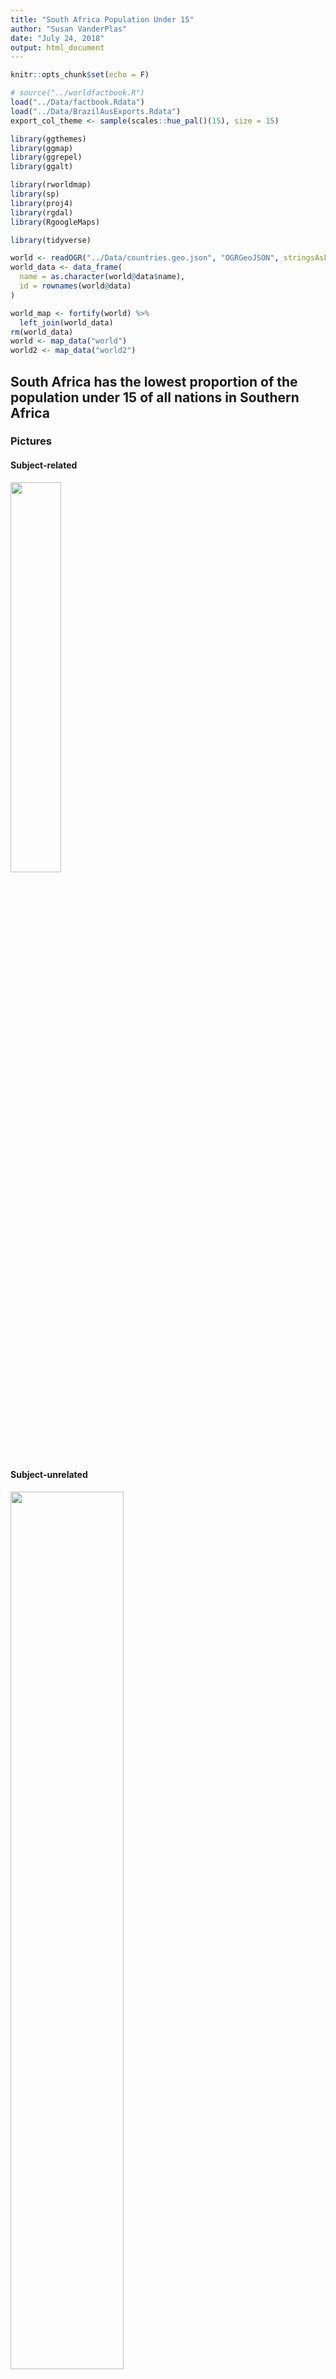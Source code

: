```yaml
---
title: "South Africa Population Under 15"
author: "Susan VanderPlas"
date: "July 24, 2018"
output: html_document
---
```


```r
knitr::opts_chunk$set(echo = F)

# source("../worldfactbook.R")
load("../Data/factbook.Rdata")
load("../Data/BrazilAusExports.Rdata")
export_col_theme <- sample(scales::hue_pal()(15), size = 15)

library(ggthemes)
library(ggmap)
library(ggrepel)
library(ggalt)

library(rworldmap)
library(sp)
library(proj4)
library(rgdal)
library(RgoogleMaps)

library(tidyverse)

world <- readOGR("../Data/countries.geo.json", "OGRGeoJSON", stringsAsFactors=FALSE)
world_data <- data_frame(
  name = as.character(world@data$name),
  id = rownames(world@data)
)

world_map <- fortify(world) %>%
  left_join(world_data)
rm(world_data)
world <- map_data("world")
world2 <- map_data("world2")
```

## South Africa has the lowest proportion of the population under 15 of all nations in Southern Africa


### Pictures

#### Subject-related

<img src="picture_subject_related.jpg" width="40%"/>
<!-- Source: https://upload.wikimedia.org/wikipedia/commons/c/cc/South_africa_-_zulu_reed_dance_ceremony_%286563648943%29.jpg-->

#### Subject-unrelated

<img src="picture_subject_unrelated.jpg" width="60%"/>
<!-- Source: https://upload.wikimedia.org/wikipedia/commons/d/dc/Coulommiers_lait_cru.jpg -->

### Charts

#### Subject-related, Topic-unrelated

```r
country <- "South Africa"
filter(borders, name == country) %>%
  unnest() %>%
  bind_rows(data_frame(name = country, country = "Coast", length = unique(.$coast))) %>%
  arrange(desc(length)) %>%
  select(country, length) %>%
  mutate(country = factor(country, levels = country, ordered = T)) %>%
  ggplot() + 
  geom_bar(aes(x = country, y = length, fill = country), stat = "identity") + 
  xlab("") + 
  ylab("Length (km)") + 
  scale_fill_brewer("Border With:", type = "qual", palette = "Dark2", guide = F) + 
  ggtitle(sprintf("%s's Border Regions", country))
```

#### Subject-unrelated, Topic-unrelated

```r
country <- "France"
filter(borders2, name == country) %>%
  unnest() %>%
  bind_rows(data_frame(name = country, country = "Coast", length = 3427)) %>%
  arrange(desc(length)) %>%
  select(country, length) %>%
  mutate(country = factor(country, levels = country, ordered = T)) %>%
  ggplot() + 
  geom_bar(aes(x = country, y = length, fill = country), stat = "identity") + 
  xlab("") + 
  ylab("Length (km)") + 
  scale_fill_brewer("Border With:", type = "qual", palette = "Paired", guide = F) + 
  ggtitle(sprintf("%s's Border Regions", country))
```

#### Subject-related, Topic-related (Probative)

```r
region <- "(Southern|Southwestern|Southeastern) Africa"
country <- "South Africa"
filter(location, str_detect(desc, region)) %>%
  select(name, label_lat, label_long) %>%
  left_join(population, by = 'name') %>%
  arrange(desc(label_lat), age) %>%
  mutate(name = factor(name, levels = unique(name)),
         age = factor(age, levels = rev(levels(age)))) %>%
  filter(!is.na(Pct)) %>%
  ggplot() + 
  geom_col(aes(x = name, y = Pct, fill = age), color = "black", position = "stack") + 
  scale_fill_discrete("Age") + 
  ggtitle("Age Distribution of Countries in Southern Africa") + 
  ylab("% Population") + 
  theme(axis.title.y = element_blank()) + 
  coord_flip()
```

#### Subject-unrelated, Topic-related 

```r
region <- "(North)?(South)?[Ww]estern Europe"
country <- "France"
filter(location, str_detect(desc, region)) %>%
  select(name, label_lat, label_long) %>%
  left_join(population, by = 'name') %>%
  arrange(desc(label_lat), age) %>%
  mutate(name = factor(name, levels = unique(name)),
         age = factor(age, levels = rev(levels(age)))) %>%
  filter(!is.na(Pct)) %>%
  ggplot() + 
  geom_col(aes(x = name, y = Pct, fill = age), color = "black", position = "stack") + 
  scale_fill_discrete("Age") + 
  ggtitle("Age Distribution of Countries in Western Europe") + 
  ylab("% Population") + 
  theme(axis.title.y = element_blank()) + 
  coord_flip()
```

### Maps

#### Subject-related, topic-unrelated

```r
x <- filter(location, name == "South Africa")
newmap <- GetMap(center = c(x$label_lat, x$label_long), zoom = 5, destfile = "SouthAfricaMap.png")
```

<img src="SouthAfricaMap.png" width="60%"/>

#### Subject-unrelated, topic-unrelated

```r
x <- filter(location, name == "France")
newmap <- GetMap(center = c(x$label_lat+1, x$label_long), zoom = 6, destfile = "FranceMap.png")
```

<img src="FranceMap.png" width="60%"/>

#### Subject-related, topic-related (Non-probative)

```r
region <- "(Southern|Southwestern|Southeastern|Central|Eastern) Africa"
region2 <- "(Southern|Southwestern|Southeastern) Africa"
tmp <- filter(location, str_detect(desc, region)) %>%
  select(name) %>%
  left_join(population, by = 'name') %>%
  mutate(name = str_replace_all(name, c("Eswatini" = "Swaziland", "Congo, Democratic Republic of the" = "Democratic Republic of the Congo"))) %>%
  filter(age == "25-54") %>%
  filter(!is.na(Pct)) %>%
  select(name, pct_working_age = Pct) %>%
  full_join(world, by = c("name" = "region"))

lims <- tmp %>%
  filter(is.na(subregion)) %>%
  right_join(filter(location, str_detect(desc, region2))) %>%
  select(lat, long) %>%
  summarize_all(.funs = funs(min, max), na.rm = T)


tmp %>%
  ggplot() + 
  geom_polygon(aes(x = long, y = lat, fill = pct_working_age, group = group), color = "black") + 
  coord_quickmap(xlim = c(lims$long_min, lims$long_max), ylim = c(lims$lat_min, -10), expand = T) + 
  theme(axis.text = element_blank(), axis.ticks = element_blank(), axis.title = element_blank()) + 
  scale_fill_gradient("% Population\n25-54", low = "white", high = "darkgreen", limits = c(25, 75)) + 
  ggtitle("Southern Africa Working-Age Population")
```


#### Subject-unrelated, topic-related (Non-probative)

```r
region <- "Europe"
region2 <- "(North)?(South)?[Ww]estern Europe"
tmp <- filter(location, str_detect(simple, region)) %>%
  select(name) %>%
  left_join(population, by = 'name') %>%
  mutate(name = str_replace_all(name, c("United Kingdom" = "UK", "Congo, Democratic Republic of the" = "Democratic Republic of the Congo"))) %>%
  filter(age == "0-14") %>%
  filter(!is.na(Pct)) %>%
  select(name, pct_working_age = Pct) %>%
  full_join(world, by = c("name" = "region"))

lims <- tmp %>%
  filter(is.na(subregion)) %>%
  right_join(filter(location, str_detect(desc, region2))) %>%
  select(lat, long) %>%
  summarize_all(.funs = funs(min, max), na.rm = T)


tmp %>%
  ggplot() + 
  geom_polygon(aes(x = long, y = lat, fill = pct_working_age, group = group), color = "black") + 
  coord_quickmap(xlim = c(lims$long_min, lims$long_max), ylim = c(lims$lat_min, lims$lat_max), expand = T) + 
  theme(axis.text = element_blank(), axis.ticks = element_blank(), axis.title = element_blank()) + 
  scale_fill_gradient("% Population\n0-14", low = "white", high = "darkgreen", limits = c(10, 40)) + 
  ggtitle("Population under 15 years old")
```

#### Subject-related, topic-related (probative)

```r
region <- "(Southern|Southwestern|Southeastern|Central|Eastern) Africa"
region2 <- "(Southern|Southwestern|Southeastern) Africa"
tmp <- filter(location, str_detect(desc, region)) %>%
  select(name) %>%
  left_join(population, by = 'name') %>%
  mutate(name = str_replace_all(name, c("Eswatini" = "Swaziland", "Congo, Democratic Republic of the" = "Democratic Republic of the Congo"))) %>%
  filter(age == "0-14") %>%
  filter(!is.na(Pct)) %>%
  select(name, pct_working_age = Pct) %>%
  full_join(world, by = c("name" = "region"))

lims <- tmp %>%
  filter(is.na(subregion)) %>%
  right_join(filter(location, str_detect(desc, region2))) %>%
  select(lat, long) %>%
  summarize_all(.funs = funs(min, max), na.rm = T)


tmp %>%
  ggplot() + 
  geom_polygon(aes(x = long, y = lat, fill = pct_working_age, group = group), color = "black") + 
  coord_quickmap(xlim = c(lims$long_min, lims$long_max), ylim = c(lims$lat_min, -10), expand = T) + 
  theme(axis.text = element_blank(), axis.ticks = element_blank(), axis.title = element_blank(), legend.position = c(1, 0), legend.direction = "horizontal", legend.justification = c(1, 0), legend.background = element_rect(fill = "transparent")) + 
  scale_fill_gradient("% Population\n0-14", low = "white", high = "darkgreen", limits = c(15, 50)) + 
  ggtitle("Population under 15 years old")
```